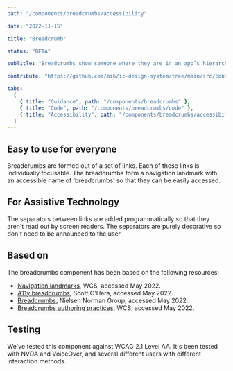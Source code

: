 ```yaml
---
path: "/components/breadcrumbs/accessibility"

date: "2022-11-15"

title: "Breadcrumb"

status: "BETA"

subTitle: "Breadcrumbs show someone where they are in an app’s hierarchy and provide a secondary method of navigating back to parent pages."

contribute: "https://github.com/mi6/ic-design-system/tree/main/src/content/structured/components/breadcrumbs"

tabs:
  [
    { title: "Guidance", path: "/components/breadcrumbs" },
    { title: "Code", path: "/components/breadcrumbs/code" },
    { title: "Accessibility", path: "/components/breadcrumbs/accessibility" },
  ]
---
```


## Easy to use for everyone

Breadcrumbs are formed out of a set of links. Each of these links is individually focusable. The breadcrumbs form a navigation landmark with an accessible name of ‘breadcrumbs’ so that they can be easily accessed.

## For Assistive Technology

The separators between links are added programmatically so that they aren't read out by screen readers. The separators are purely decorative so don't need to be announced to the user.

## Based on

The breadcrumbs component has been based on the following resources:

- [Navigation landmarks](https://www.w3.org/TR/wai-aria-practices/examples/landmarks/navigation.html#:~:text=Navigation%20landmarks%20provide%20a%20way,website%20or%20page%20content%20navigation), WCS, accessed May 2022.
- [A11y breadcrumbs](https://scottaohara.github.io/a11y_breadcrumbs/), Scott O’Hara, accessed May 2022.
- [Breadcrumbs](https://www.nngroup.com/articles/breadcrumbs/), Nielsen Norman Group, accessed May 2022.
- [Breadcrumbs authoring practices](https://w3c.github.io/aria-practices/examples/breadcrumb/index.html), WCS, accessed May 2022.

## Testing

We've tested this component against WCAG 2.1 Level AA. It's been tested with NVDA and VoiceOver, and several different users with different interaction methods.
